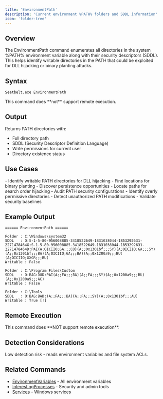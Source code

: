 ```yaml
---
title: 'EnvironmentPath'
description: 'Current environment %PATH% folders and SDDL information'
icon: 'folder-tree'
---
```


## Overview

The EnvironmentPath command enumerates all directories in the system %PATH% environment variable along with their security descriptors (SDDL). This helps identify writable directories in the PATH that could be exploited for DLL hijacking or binary planting attacks.

## Syntax

```bash
Seatbelt.exe EnvironmentPath
```

<Note>
This command does **not** support remote execution.
</Note>

## Output

Returns PATH directories with:
- Full directory path
- SDDL (Security Descriptor Definition Language)
- Write permissions for current user
- Directory existence status

## Use Cases

<Tabs>
  <Tab title="Red Team">
    - Identify writable PATH directories for DLL hijacking
    - Find locations for binary planting
    - Discover persistence opportunities
    - Locate paths for search order hijacking
  </Tab>
  <Tab title="Blue Team">
    - Audit PATH security configurations
    - Identify overly permissive directories
    - Detect unauthorized PATH modifications
    - Validate security baselines
  </Tab>
</Tabs>

## Example Output

```
====== EnvironmentPath ======

Folder : C:\Windows\system32
SDDL   : O:S-1-5-80-956008885-3418522649-1831038044-1853292631-2271478464G:S-1-5-80-956008885-3418522649-1831038044-1853292631-2271478464D:PAI(A;OICIIO;GA;;;CO)(A;;0x1301bf;;;SY)(A;OICIIO;GA;;;SY)(A;;0x1301bf;;;BA)(A;OICIIO;GA;;;BA)(A;;0x1200a9;;;BU)(A;OICIIO;GXGR;;;BU)
Writable : False

Folder : C:\Program Files\Custom
SDDL   : O:BAG:DUD:PAI(A;;FA;;;BA)(A;;FA;;;SY)(A;;0x1200a9;;;BU)(A;;0x1200a9;;;AC)
Writable : False

Folder : C:\Tools
SDDL   : O:BAG:BAD:(A;;FA;;;BA)(A;;FA;;;SY)(A;;0x1301bf;;;AU)
Writable : True [!]
```

## Remote Execution

<Warning>
This command does **NOT support remote execution**.
</Warning>

## Detection Considerations

<Info>
Low detection risk - reads environment variables and file system ACLs.
</Info>

## Related Commands

- [EnvironmentVariables](/commands/environmentvariables) - All environment variables
- [InterestingProcesses](/commands/interestingprocesses) - Security and admin tools
- [Services](/commands/services) - Windows services
